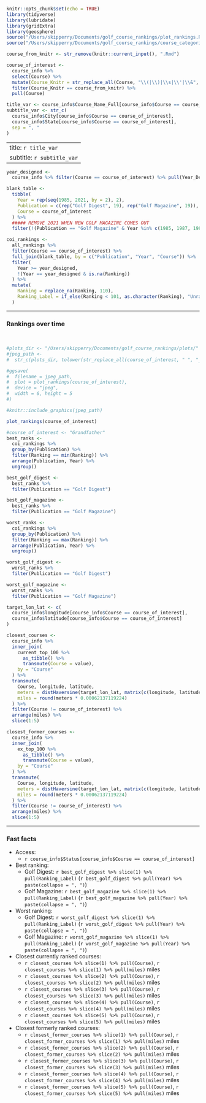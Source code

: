```r
knitr::opts_chunk$set(echo = TRUE)
library(tidyverse)
library(lubridate)
library(gridExtra)
library(geosphere)
source("/Users/skipperry/Documents/golf_course_rankings/plot_rankings.R")
source("/Users/skipperry/Documents/golf_course_rankings/course_categories.R")
```

```r
course_from_knitr <- str_remove(knitr::current_input(), ".Rmd")

course_of_interest <- 
  course_info %>% 
  select(Course) %>% 
  mutate(Course_Knitr = str_replace_all(Course, "\\(|\\)|\\s|\\'|\\&", "-")) %>% 
  filter(Course_Knitr == course_from_knitr) %>% 
  pull(Course)

title_var <- course_info$Course_Name_Full[course_info$Course == course_of_interest]
subtitle_var <- str_c(
  course_info$City[course_info$Course == course_of_interest],
  course_info$State[course_info$Course == course_of_interest], 
  sep = ", "
)
```

---
title: `r title_var`
subtitle: `r subtitle_var`
---

```r
year_designed <- 
  course_info %>% filter(Course == course_of_interest) %>% pull(Year_Designed)

blank_table <- 
  tibble(
    Year = rep(seq(1985, 2021, by = 2), 2),
    Publication = c(rep("Golf Digest", 19), rep("Golf Magazine", 19)),
    Course = course_of_interest
  ) %>% 
  ##### REMOVE 2021 WHEN NEW GOLF MAGAZINE COMES OUT
  filter(!(Publication == "Golf Magazine" & Year %in% c(1985, 1987, 1989, 2021)))

coi_rankings <- 
  all_rankings %>% 
  filter(Course == course_of_interest) %>% 
  full_join(blank_table, by = c("Publication", "Year", "Course")) %>% 
  filter(
    Year >= year_designed,
    !(Year == year_designed & is.na(Ranking))
  ) %>% 
  mutate(
    Ranking = replace_na(Ranking, 110),
    Ranking_Label = if_else(Ranking < 101, as.character(Ranking), "Unranked")
  )
```

******

### Rankings over time

<br>

```r
#plots_dir <- "/Users/skipperry/Documents/golf_course_rankings/plots/"
#jpeg_path <- 
#  str_c(plots_dir, tolower(str_replace_all(course_of_interest, " ", "_")), ".jpg")

#ggsave(
#  filename = jpeg_path, 
#  plot = plot_rankings(course_of_interest), 
#  device = "jpeg",
#  width = 6, height = 5
#)

#knitr::include_graphics(jpeg_path)

plot_rankings(course_of_interest)
```

```r
#course_of_interest <- "Grandfather"
best_ranks <- 
  coi_rankings %>% 
  group_by(Publication) %>% 
  filter(Ranking == min(Ranking)) %>% 
  arrange(Publication, Year) %>% 
  ungroup()

best_golf_digest <- 
  best_ranks %>% 
  filter(Publication == "Golf Digest")

best_golf_magazine <- 
  best_ranks %>% 
  filter(Publication == "Golf Magazine")

worst_ranks <- 
  coi_rankings %>% 
  group_by(Publication) %>% 
  filter(Ranking == max(Ranking)) %>% 
  arrange(Publication, Year) %>% 
  ungroup()

worst_golf_digest <- 
  worst_ranks %>% 
  filter(Publication == "Golf Digest")

worst_golf_magazine <- 
  worst_ranks %>% 
  filter(Publication == "Golf Magazine")

target_lon_lat <- c(
  course_info$longitude[course_info$Course == course_of_interest],
  course_info$latitude[course_info$Course == course_of_interest]
)

closest_courses <- 
  course_info %>% 
  inner_join(
    current_top_100 %>% 
      as_tibble() %>% 
      transmute(Course = value),
    by = "Course"
  ) %>% 
  transmute(
    Course, longitude, latitude,
    meters = distHaversine(target_lon_lat, matrix(c(longitude, latitude), ncol = 2)),
    miles = round(meters * 0.00062137119224)
  ) %>% 
  filter(Course != course_of_interest) %>% 
  arrange(miles) %>% 
  slice(1:5)

closest_former_courses <- 
  course_info %>% 
  inner_join(
    ex_top_100 %>% 
      as_tibble() %>% 
      transmute(Course = value),
    by = "Course"
  ) %>% 
  transmute(
    Course, longitude, latitude,
    meters = distHaversine(target_lon_lat, matrix(c(longitude, latitude), ncol = 2)),
    miles = round(meters * 0.00062137119224)
  ) %>% 
  filter(Course != course_of_interest) %>% 
  arrange(miles) %>% 
  slice(1:5)
```

******

### Fast facts

* Access: 
  * `r course_info$Status[course_info$Course == course_of_interest]`
* Best ranking: 
  * Golf Digest: `r best_golf_digest %>% slice(1) %>% pull(Ranking_Label)` (`r best_golf_digest %>% pull(Year) %>% paste(collapse = ", ")`)
  * Golf Magazine: `r best_golf_magazine %>% slice(1) %>% pull(Ranking_Label)` (`r best_golf_magazine %>% pull(Year) %>% paste(collapse = ", ")`)
* Worst ranking: 
  * Golf Digest: `r worst_golf_digest %>% slice(1) %>% pull(Ranking_Label)` (`r worst_golf_digest %>% pull(Year) %>% paste(collapse = ", ")`)
  * Golf Magazine: `r worst_golf_magazine %>% slice(1) %>% pull(Ranking_Label)` (`r worst_golf_magazine %>% pull(Year) %>% paste(collapse = ", ")`)
* Closest currently ranked courses:
  * `r closest_courses %>% slice(1) %>% pull(Course)`, `r closest_courses %>% slice(1) %>% pull(miles)` miles
  * `r closest_courses %>% slice(2) %>% pull(Course)`, `r closest_courses %>% slice(2) %>% pull(miles)` miles
  * `r closest_courses %>% slice(3) %>% pull(Course)`, `r closest_courses %>% slice(3) %>% pull(miles)` miles
  * `r closest_courses %>% slice(4) %>% pull(Course)`, `r closest_courses %>% slice(4) %>% pull(miles)` miles
  * `r closest_courses %>% slice(5) %>% pull(Course)`, `r closest_courses %>% slice(5) %>% pull(miles)` miles
* Closest formerly ranked courses:
  * `r closest_former_courses %>% slice(1) %>% pull(Course)`, `r closest_former_courses %>% slice(1) %>% pull(miles)` miles
  * `r closest_former_courses %>% slice(2) %>% pull(Course)`, `r closest_former_courses %>% slice(2) %>% pull(miles)` miles
  * `r closest_former_courses %>% slice(3) %>% pull(Course)`, `r closest_former_courses %>% slice(3) %>% pull(miles)` miles
  * `r closest_former_courses %>% slice(4) %>% pull(Course)`, `r closest_former_courses %>% slice(4) %>% pull(miles)` miles
  * `r closest_former_courses %>% slice(5) %>% pull(Course)`, `r closest_former_courses %>% slice(5) %>% pull(miles)` miles
